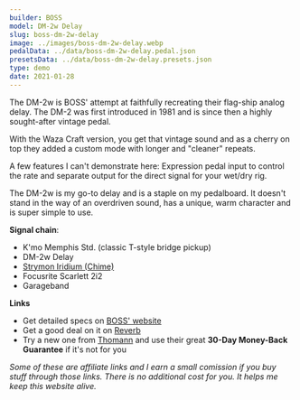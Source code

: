 ```yaml
---
builder: BOSS
model: DM-2w Delay
slug: boss-dm-2w-delay
image: ../images/boss-dm-2w-delay.webp
pedalData: ../data/boss-dm-2w-delay.pedal.json
presetsData: ../data/boss-dm-2w-delay.presets.json
type: demo
date: 2021-01-28
---
```


The DM-2w is BOSS' attempt at faithfully recreating their flag-ship analog delay. The DM-2 was first introduced in 1981 and is since then a highly sought-after vintage pedal.

With the Waza Craft version, you get that vintage sound and as a cherry on top they added a custom mode with longer and "cleaner" repeats.

A few features I can't demonstrate here: Expression pedal input to control the rate and separate output for the direct signal for your wet/dry rig.

The DM-2w is my go-to delay and is a staple on my pedalboard. It doesn't stand in the way of an overdriven sound, has a unique, warm character and is super simple to use.

**Signal chain**:

- K'mo Memphis Std. (classic T-style bridge pickup)
- DM-2w Delay
- [Strymon Iridium (Chime)](/demos/strymon-iridium)
- Focusrite Scarlett 2i2
- Garageband

**Links**

- Get detailed specs on [BOSS' website](https://www.boss.info/global/products/dm-2w/)
- Get a good deal on it on [Reverb](https://reverb.grsm.io/loopydemos-boss-dm-2w-delay)
- Try a new one from [Thomann](https://www.thomann.de/intl/boss_dm_2w_delay.htm?partner_id=15606) and use their great **30-Day Money-Back Guarantee** if it's not for you

_Some of these are affiliate links and I earn a small comission if you buy stuff through those links. There is no additional cost for you. It helps me keep this website alive._
